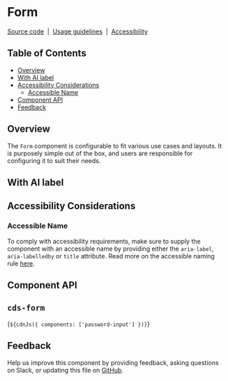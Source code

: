 
<Meta of={FormStories} component="cds-form" />

# Form

[Source code](https://github.com/carbon-design-system/carbon/edit/main/packages/web-components/src/components/form/)
&nbsp;|&nbsp;
[Usage guidelines](https://www.carbondesignsystem.com/components/form/usage)
&nbsp;|&nbsp;
[Accessibility](https://www.carbondesignsystem.com/components/form/accessibility)

## Table of Contents

- [Overview](#overview)
- [With AI label](#with-ai-label)
- [Accessibility Considerations](#accessibility-considerations)
  - [Accessible Name](#accessible-name)
- [Component API](#component-api)
- [Feedback](#feedback)

## Overview

The `Form` component is configurable to fit various use cases and layouts. It is
purposely simple out of the box, and users are responsible for configuring it to
suit their needs.

<Canvas of={FormStories.Default} />

## With AI label

<Canvas of={FormStories.WithAILabel} />

## Accessibility Considerations

### Accessible Name

To comply with accessibility requirements, make sure to supply the component
with an accessible name by providing either the `aria-label`, `aria-labelledby`
or `title` attribute. Read more on the accessible naming rule
[here](https://able.ibm.com/rules/archives/latest/doc/en-US/aria_accessiblename_exists.html).

## Component API

## `cds-form`

<ArgTypes of="cds-form" />

<Markdown>{`${cdnJs({ components: ['password-input'] })}`}</Markdown>

## Feedback

Help us improve this component by providing feedback, asking questions on Slack,
or updating this file on
[GitHub](https://github.com/carbon-design-system/carbon/edit/main/packages/web-components/src/components/form/form.mdx).
